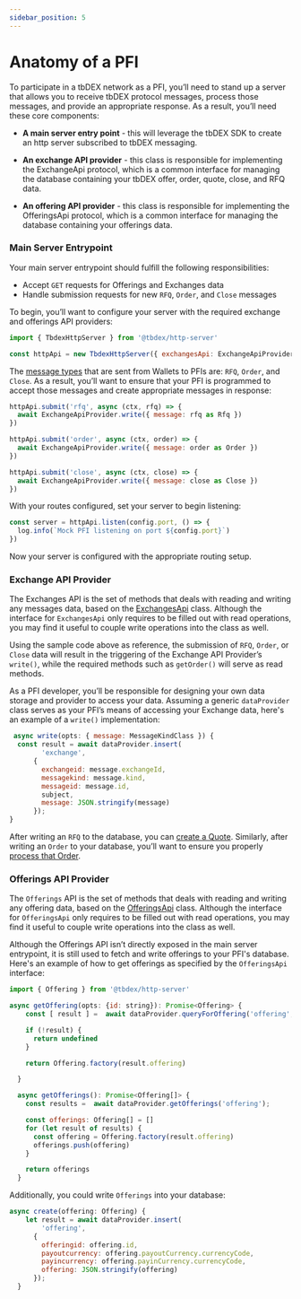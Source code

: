 ```yaml
---
sidebar_position: 5
---
```


# Anatomy of a PFI

To participate in a tbDEX network as a PFI, you’ll need to stand up a server that allows you to receive tbDEX protocol messages, process those messages, and provide an appropriate response. As a result, you’ll need these core components: 

* **A main server entry point** - this will leverage the tbDEX SDK to create an http server subscribed to tbDEX messaging.

* **An exchange API provider** - this class is responsible for implementing the ExchangeApi protocol, which is a common interface for managing the database containing your tbDEX offer, order, quote, close, and RFQ data.

* **An offering API provider** - this class is responsible for implementing the OfferingsApi protocol, which is a common interface for managing the database containing your offerings data.


### Main Server Entrypoint

Your main server entrypoint should fulfill the following responsibilities:

* Accept `GET` requests for Offerings and Exchanges data
* Handle submission requests for new `RFQ`, `Order`, and `Close` messages

To begin, you’ll want to configure your server with the required exchange and offerings API providers:
```js
import { TbdexHttpServer } from '@tbdex/http-server'

const httpApi = new TbdexHttpServer({ exchangesApi: ExchangeApiProvider, offeringsApi: OfferingApiProvider })
```


The [message types](/docs/tbdex/pfi/message-types) that are sent from Wallets to PFIs are: `RFQ`, `Order`, and `Close`. 
As a result, you’ll want to ensure that your PFI is programmed to accept those messages and create appropriate messages in response:


```js
httpApi.submit('rfq', async (ctx, rfq) => {
  await ExchangeApiProvider.write({ message: rfq as Rfq })
})

httpApi.submit('order', async (ctx, order) => {
  await ExchangeApiProvider.write({ message: order as Order })
})

httpApi.submit('close', async (ctx, close) => {
  await ExchangeApiProvider.write({ message: close as Close })
})
```


With your routes configured, set your server to begin listening:


```js
const server = httpApi.listen(config.port, () => {
  log.info(`Mock PFI listening on port ${config.port}`)
})
```


Now your server is configured with the appropriate routing setup.


### Exchange API Provider

The Exchanges API is the set of methods that deals with reading and writing any messages data, based on the [ExchangesApi](/docs/tbdex/api-reference/tbdex-js/http-server/interfaces/ExchangesApi) class. Although the interface for `ExchangesApi` only requires to be filled out with read operations, you may find it useful to couple write operations into the class as well. 

Using the sample code above as reference, the submission of `RFQ`, `Order`, or `Close` data will result in the triggering of the Exchange API Provider’s `write()`, while the required methods such as `getOrder()` will serve as read methods. 

As a PFI developer, you’ll be responsible for designing your own data storage and provider to access your data. 
Assuming a generic `dataProvider` class serves as your PFI’s means of accessing your Exchange data, here's an example of a `write()` implementation:


```js
 async write(opts: { message: MessageKindClass }) {
  const result = await dataProvider.insert(
        'exchange',
      {
        exchangeid: message.exchangeId,
        messagekind: message.kind,
        messageid: message.id,
        subject,
        message: JSON.stringify(message)
      });
}  
```


After writing an `RFQ` to the database, you can [create a Quote](/docs/tbdex/pfi/creating-quotes). 
Similarly, after writing an `Order` to your database, you’ll want to ensure you properly [process that Order](/docs/tbdex/pfi/processing-orders).


### Offerings API Provider

The `Offerings` API is the set of methods that deals with reading and writing any offering data, based on the [OfferingsApi](/docs/tbdex/api-reference/tbdex-js/http-server/interfaces/OfferingsApi) class. Although the interface for `OfferingsApi` only requires to be filled out with read operations, you may find it useful to couple write operations into the class as well. 

Although the Offerings API isn’t directly exposed in the main server entrypoint, it is still used to fetch and write offerings to your PFI's database. 
Here's an example of how to get offerings as specified by the `OfferingsApi` interface:


```js
import { Offering } from '@tbdex/http-server'

async getOffering(opts: {id: string}): Promise<Offering> {
    const [ result ] =  await dataProvider.queryForOffering('offering', opts.id);

    if (!result) {
      return undefined
    }

    return Offering.factory(result.offering)

  }

  async getOfferings(): Promise<Offering[]> {
    const results =  await dataProvider.getOfferings('offering');

    const offerings: Offering[] = []
    for (let result of results) {
      const offering = Offering.factory(result.offering)
      offerings.push(offering)
    }

    return offerings
  }
```


Additionally, you could write `Offerings` into your database:

```js
async create(offering: Offering) {
    let result = await dataProvider.insert(
        'offering',
      {
        offeringid: offering.id,
        payoutcurrency: offering.payoutCurrency.currencyCode,
        payincurrency: offering.payinCurrency.currencyCode,
        offering: JSON.stringify(offering)
      });
  }
```